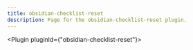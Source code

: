 ---
title: obsidian-checklist-reset
description: Page for the obsidian-checklist-reset plugin.
---


<Plugin pluginId={"obsidian-checklist-reset"}></Plugin>